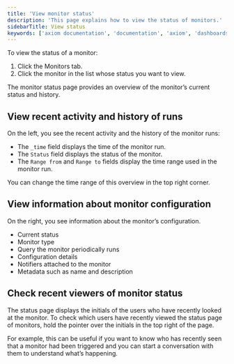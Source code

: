 ```yaml
---
title: 'View monitor status'
description: 'This page explains how to view the status of monitors.'
sidebarTitle: View status
keywords: ['axiom documentation', 'documentation', 'axiom', 'dashboards', 'monitors', 'notifiers', 'slack', 'email', 'pagerduty', 'webhook', 'opsgenie', 'discord', 'discord webhook']
---
```


To view the status of a monitor:
1. Click the Monitors tab.
1. Click the monitor in the list whose status you want to view.

The monitor status page provides an overview of the monitor’s current status and history.

## View recent activity and history of runs

On the left, you see the recent activity and the history of the monitor runs:
- The `_time` field displays the time of the monitor run.
- The `Status` field displays the status of the monitor.
- The `Range from` and `Range to` fields display the time range used in the monitor run.

You can change the time range of this overview in the top right corner.

## View information about monitor configuration

On the right, you see information about the monitor’s configuration.
- Current status
- Monitor type
- Query the monitor periodically runs
- Configuration details
- Notifiers attached to the monitor
- Metadata such as name and description

## Check recent viewers of monitor status

The status page displays the initials of the users who have recently looked at the monitor. To check which users have recently viewed the status page of monitors, hold the pointer over the initials in the top right of the page.

For example, this can be useful if you want to know who has recently seen that a monitor had been triggered and you can start a conversation with them to understand what’s happening.